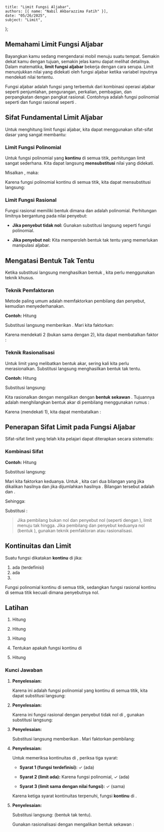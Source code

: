     title: "Limit Fungsi Aljabar",
    authors: [{ name: "Nabil Akbarazzima Fatih" }],
    date: "05/26/2025",
    subject: "Limit",
};

## Memahami Limit Fungsi Aljabar

Bayangkan kamu sedang mengendarai mobil menuju suatu tempat. Semakin dekat kamu dengan tujuan, semakin jelas kamu dapat melihat detailnya. Dalam matematika, **limit fungsi aljabar** bekerja dengan cara serupa. Limit menunjukkan nilai yang didekati oleh fungsi aljabar ketika variabel inputnya mendekati nilai tertentu.

Fungsi aljabar adalah fungsi yang terbentuk dari kombinasi operasi aljabar seperti penjumlahan, pengurangan, perkalian, pembagian, dan perpangkatan dengan pangkat rasional. Contohnya adalah fungsi polinomial seperti <InlineMath math="f(x) = x^2 + 3x - 2" /> dan fungsi rasional seperti <InlineMath math="g(x) = \frac{x + 1}{x - 2}" />.

## Sifat Fundamental Limit Aljabar

Untuk menghitung limit fungsi aljabar, kita dapat menggunakan sifat-sifat dasar yang sangat membantu:

### Limit Fungsi Polinomial

Untuk fungsi polinomial yang **kontinu** di semua titik, perhitungan limit sangat sederhana. Kita dapat langsung **mensubstitusi** nilai yang didekati.

Misalkan <InlineMath math="f(x) = x^4 - 5x^3 + x^2 - 7" />, maka:

<BlockMath math="\lim_{x \to 2} f(x) = \lim_{x \to 2} (x^4 - 5x^3 + x^2 - 7)" />

Karena fungsi polinomial kontinu di semua titik, kita dapat mensubstitusi langsung:

<BlockMath math="= 2^4 - 5(2^3) + 2^2 - 7 = 16 - 40 + 4 - 7 = -27" />

### Limit Fungsi Rasional

Fungsi rasional memiliki bentuk <InlineMath math="\frac{P(x)}{Q(x)}" /> dimana <InlineMath math="P(x)" /> dan <InlineMath math="Q(x)" /> adalah polinomial. Perhitungan limitnya bergantung pada nilai penyebut:

- **Jika penyebut tidak nol:** Gunakan substitusi langsung seperti fungsi polinomial.

- **Jika penyebut nol:** Kita memperoleh bentuk tak tentu yang memerlukan manipulasi aljabar.

## Mengatasi Bentuk Tak Tentu

Ketika substitusi langsung menghasilkan bentuk <InlineMath math="\frac{0}{0}" />, kita perlu menggunakan teknik khusus.

### Teknik Pemfaktoran

Metode paling umum adalah memfaktorkan pembilang dan penyebut, kemudian menyederhanakan.

**Contoh:** Hitung <InlineMath math="\lim_{x \to 2} \frac{x^2 - 4}{x - 2}" />

Substitusi langsung memberikan <InlineMath math="\frac{0}{0}" />. Mari kita faktorkan:

<div className="flex flex-col gap-4">
<BlockMath math="x^2 - 4 = (x + 2)(x - 2)" />
<BlockMath math="\lim_{x \to 2} \frac{x^2 - 4}{x - 2} = \lim_{x \to 2} \frac{(x + 2)(x - 2)}{x - 2}" />
</div>

Karena <InlineMath math="x" /> mendekati 2 (bukan sama dengan 2), kita dapat membatalkan faktor <InlineMath math="(x - 2)" />:

<BlockMath math="= \lim_{x \to 2} (x + 2) = 2 + 2 = 4" />

### Teknik Rasionalisasi

Untuk limit yang melibatkan bentuk akar, sering kali kita perlu merasionalkan. Substitusi langsung menghasilkan bentuk tak tentu.

**Contoh:** Hitung <InlineMath math="\lim_{x \to 1} \frac{\sqrt{x} - 1}{x - 1}" />

Substitusi langsung:

<div className="flex flex-col gap-4">
<BlockMath math="\frac{\sqrt{1} - 1}{1 - 1} = \frac{1 - 1}{0} = \frac{0}{0} \text{ (bentuk tak tentu)}" />
</div>

Kita rasionalkan dengan mengalikan dengan **bentuk sekawan** <InlineMath math="\sqrt{x} + 1" />. Tujuannya adalah menghilangkan bentuk akar di pembilang menggunakan rumus <InlineMath math="(a-b)(a+b) = a^2 - b^2" />:

<div className="flex flex-col gap-4">
<BlockMath math="\lim_{x \to 1} \frac{\sqrt{x} - 1}{x - 1} \cdot \frac{\sqrt{x} + 1}{\sqrt{x} + 1}" />
<BlockMath math="= \lim_{x \to 1} \frac{(\sqrt{x} - 1)(\sqrt{x} + 1)}{(x - 1)(\sqrt{x} + 1)}" />
<BlockMath math="= \lim_{x \to 1} \frac{(\sqrt{x})^2 - 1^2}{(x - 1)(\sqrt{x} + 1)} = \lim_{x \to 1} \frac{x - 1}{(x - 1)(\sqrt{x} + 1)}" />
</div>

Karena <InlineMath math="x \neq 1" /> (mendekati 1), kita dapat membatalkan <InlineMath math="(x - 1)" />:

<BlockMath math="= \lim_{x \to 1} \frac{1}{\sqrt{x} + 1} = \frac{1}{\sqrt{1} + 1} = \frac{1}{1 + 1} = \frac{1}{2}" />

## Penerapan Sifat Limit pada Fungsi Aljabar

Sifat-sifat limit yang telah kita pelajari dapat diterapkan secara sistematis:

### Kombinasi Sifat

**Contoh:** Hitung <InlineMath math="\lim_{x \to 3} \frac{x^2 - 9}{x^2 + 2x - 15}" />

Substitusi langsung:

<div className="flex flex-col gap-4">
<BlockMath math="\frac{3^2 - 9}{3^2 + 2(3) - 15} = \frac{9 - 9}{9 + 6 - 15} = \frac{0}{0} \text{ (bentuk tak tentu)}" /> 
</div>

Mari kita faktorkan keduanya. Untuk <InlineMath math="x^2 + 2x - 15" />, kita cari dua bilangan yang jika dikalikan hasilnya <InlineMath math="-15" /> dan jika dijumlahkan hasilnya <InlineMath math="2" />. Bilangan tersebut adalah <InlineMath math="5" /> dan <InlineMath math="-3" />.

<div className="flex flex-col gap-4">
<BlockMath math="x^2 - 9 = (x - 3)(x + 3)" />
<BlockMath math="x^2 + 2x - 15 = x^2 + 5x - 3x - 15 = x(x + 5) - 3(x + 5) = (x - 3)(x + 5)" />
</div>

Sehingga:

<div className="flex flex-col gap-4">
<BlockMath math="\lim_{x \to 3} \frac{(x - 3)(x + 3)}{(x - 3)(x + 5)} = \lim_{x \to 3} \frac{x + 3}{x + 5}" />
</div>

Substitusi <InlineMath math="x = 3" />: <InlineMath math="\frac{3 + 3}{3 + 5} = \frac{6}{8} = \frac{3}{4}" />

> Jika pembilang bukan nol dan penyebut nol (seperti <InlineMath math="\frac{a}{0}" /> dengan <InlineMath math="a \neq 0" />), limit menuju tak hingga. Jika pembilang dan penyebut keduanya nol (bentuk <InlineMath math="\frac{0}{0}" />), gunakan teknik pemfaktoran atau rasionalisasi.

## Kontinuitas dan Limit

Suatu fungsi <InlineMath math="f" /> dikatakan **kontinu** di <InlineMath math="x = c" /> jika:

1. <InlineMath math="f(c)" /> ada (terdefinisi)
2. <InlineMath math="\lim_{x \to c} f(x)" /> ada  
3. <InlineMath math="\lim_{x \to c} f(x) = f(c)" />

Fungsi polinomial kontinu di semua titik, sedangkan fungsi rasional kontinu di semua titik kecuali dimana penyebutnya nol.

## Latihan

1. Hitung <InlineMath math="\lim_{x \to 2} (x^4 - 5x^3 + x^2 - 7)" />

2. Hitung <InlineMath math="\lim_{x \to 2} \frac{x^2 - 6x + 8}{x^2 + 16x + 28}" />

3. Hitung <InlineMath math="\lim_{x \to 1} \frac{x^2 - 2x + 1}{x - 1}" />

4. Tentukan apakah fungsi <InlineMath math="f(x) = x^2 - 2x + 1" /> kontinu di <InlineMath math="x = 1" />

5. Hitung <InlineMath math="\lim_{x \to 0} \frac{\sqrt{x + 4} - 2}{x}" />

### Kunci Jawaban

1. **Penyelesaian:**

   Karena ini adalah fungsi polinomial yang kontinu di semua titik, kita dapat substitusi langsung:
   
   <div className="flex flex-col gap-4">
   <BlockMath math="\lim_{x \to 2} (x^4 - 5x^3 + x^2 - 7) = 2^4 - 5(2^3) + 2^2 - 7" />
   <BlockMath math="= 16 - 5(8) + 4 - 7 = 16 - 40 + 4 - 7 = -27" />
   </div>

2. **Penyelesaian:**

   Karena ini fungsi rasional dengan penyebut tidak nol di <InlineMath math="x = 2" />, gunakan substitusi langsung:
   
   <div className="flex flex-col gap-4">
   <BlockMath math="\lim_{x \to 2} \frac{x^2 - 6x + 8}{x^2 + 16x + 28} = \frac{2^2 - 6(2) + 8}{2^2 + 16(2) + 28}" />
   <BlockMath math="= \frac{4 - 12 + 8}{4 + 32 + 28} = \frac{0}{64} = 0" />
   </div>

3. **Penyelesaian:**

   Substitusi langsung memberikan <InlineMath math="\frac{0}{0}" />. Mari faktorkan pembilang:
   
   <div className="flex flex-col gap-4">
   <BlockMath math="x^2 - 2x + 1 = (x - 1)^2" />
   <BlockMath math="\lim_{x \to 1} \frac{(x - 1)^2}{x - 1} = \lim_{x \to 1} (x - 1) = 1 - 1 = 0" />
   </div>

4. **Penyelesaian:**

   Untuk memeriksa kontinuitas di <InlineMath math="x = 1" />, periksa tiga syarat:
   
   - **Syarat 1 (fungsi terdefinisi):** <InlineMath math="f(1) = 1^2 - 2(1) + 1 = 1 - 2 + 1 = 0" /> ✓ (ada)
   
   - **Syarat 2 (limit ada):** Karena fungsi polinomial, <InlineMath math="\lim_{x \to 1} f(x) = f(1) = 0" /> ✓ (ada)
   
   - **Syarat 3 (limit sama dengan nilai fungsi):** <InlineMath math="\lim_{x \to 1} f(x) = f(1) = 0" /> ✓ (sama)
   
   Karena ketiga syarat kontinuitas terpenuhi, fungsi **kontinu** di <InlineMath math="x = 1" />.

5. **Penyelesaian:**

   Substitusi langsung: <InlineMath math="\frac{\sqrt{0 + 4} - 2}{0} = \frac{2 - 2}{0} = \frac{0}{0}" /> (bentuk tak tentu).
   
   Gunakan rasionalisasi dengan mengalikan bentuk sekawan <InlineMath math="\sqrt{x + 4} + 2" />:
   
   <div className="flex flex-col gap-4">
   <BlockMath math="\lim_{x \to 0} \frac{\sqrt{x + 4} - 2}{x} \cdot \frac{\sqrt{x + 4} + 2}{\sqrt{x + 4} + 2}" />
   <BlockMath math="= \lim_{x \to 0} \frac{(\sqrt{x + 4})^2 - 2^2}{x(\sqrt{x + 4} + 2)} = \lim_{x \to 0} \frac{(x + 4) - 4}{x(\sqrt{x + 4} + 2)}" />
   <BlockMath math="= \lim_{x \to 0} \frac{x}{x(\sqrt{x + 4} + 2)} = \lim_{x \to 0} \frac{1}{\sqrt{x + 4} + 2}" />
   <BlockMath math="= \frac{1}{\sqrt{0 + 4} + 2} = \frac{1}{\sqrt{4} + 2} = \frac{1}{2 + 2} = \frac{1}{4}" />
   </div>